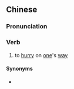 {{also|赶程}}
==Chinese==
{{zh-forms|s=赶程}}

===Pronunciation===
{{zh-pron
|m=gǎnchéng
|cat=v
}}

===Verb===
{{zh-verb}}

# {{lb|zh|archaic}} to [[hurry]] on [[one]]'s [[way]]

====Synonyms====
* {{l|zh|趕路}}